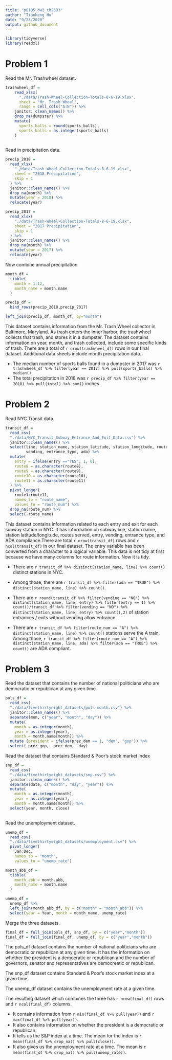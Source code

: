 ```yaml
---
title: "p8105_hw2_th2533"
author: "Tianheng Hu"
date: "9/23/2020"
output: github_document
---
```



```r
library(tidyverse)
library(readxl)


```

# Problem 1

Read the Mr. Trashwheel dataset.

```r
trashwheel_df =
    read_xlsx(
      "./data/Trash-Wheel-Collection-Totals-8-6-19.xlsx",
      sheet = "Mr. Trash Wheel",
      range = cell_cols("A:N")) %>% 
    janitor::clean_names() %>% 
    drop_na(dumpster) %>% 
    mutate(
      sports_balls = round(sports_balls),
      sports_balls = as.integer(sports_balls)
    )
                 
```

Read in precipitation data.
```r
precip_2018 = 
  read_xlsx(
    "./data/Trash-Wheel-Collection-Totals-8-6-19.xlsx",
    sheet = "2018 Precipitation",
    skip = 1
  ) %>% 
  janitor::clean_names() %>% 
  drop_na(month) %>% 
  mutate(year = 2018) %>% 
  relocate(year)

precip_2017 = 
  read_xlsx(
    "./data/Trash-Wheel-Collection-Totals-8-6-19.xlsx",
    sheet = "2017 Precipitation",
    skip = 1
  ) %>% 
  janitor::clean_names() %>% 
  drop_na(month) %>% 
  mutate(year = 2017) %>% 
  relocate(year)

```

Now combine annual precipitation

```r
month_df = 
  tibble(
    month = 1:12,
    month_name = month.name
  )

precip_df = 
  bind_rows(precip_2018,precip_2017)

left_join(precip_df, month_df, by="month")
```

This dataset contains information from the Mr. Trash Wheel collector in Baltimore, Maryland. As trash enters the inner harbor, the trashwheel collects that trash, and stores it in a dumpster. The dataset contains information on year, month, and trash collected, include some specific kinds of trash. There are a total of `r nrow(trashwheel_df)` rows in our final dataset. Additional data sheets include month precipitation data.

* The median number of sports balls found in a dumpster in 2017 was `r trashwheel_df %>% filter(year == 2017) %>% pull(sports_balls) %>% median()`
* The total precipitation in 2018 was `r precip_df %>% filter(year == 2018) %>% pull(total) %>% sum()` inches.


# Problem 2


Read NYC Transit data.
```r
transit_df = 
  read_csv(
  "./data/NYC_Transit_Subway_Entrance_And_Exit_Data.csv") %>% 
  janitor::clean_names() %>% 
  select(line, station_name, station_latitude, station_longitude, route1:route11, entry,
         vending, entrance_type, ada) %>% 
  mutate(
    entry = ifelse(entry =="YES", 1, 0),
    route8 = as.character(route8),
    route9 = as.character(route9),
    route10 = as.character(route10),
    route11 = as.character(route11)
  ) %>% 
  pivot_longer(
    route1:route11,
    names_to = "route_name", 
    values_to = "route_num") %>% 
  drop_na(route_num) %>% 
  select(-route_name)


```

This dataset contains information related to each entry and exit for each subway station in NYC. It has information on subway line, station name, station latitude/longitude, routes served, entry, vending, entrance type, and ADA compliance.There are total `r nrow(transit_df)` rows and `r ncol(transit_df)` in our final dataset. The entry variable has been converted from a character to a logical variable. This data is not tidy at first because we have many columns for route information. Now it is tidy.

* There are `r transit_df %>% distinct(station_name, line) %>% count()` distinct stations in NYC.
* Among those, there are `r transit_df %>% filter(ada == "TRUE") %>% distinct(station_name, line) %>% count()`.
* There are `r round(transit_df %>% filter(vending == "NO") %>% distinct(station_name, line, entry) %>% filter(entry == 1) %>% count()/transit_df %>% filter(vending == "NO") %>% distinct(station_name, line, entry) %>% count(),2)` of station entrances / exits without vending allow entrance

* There are `r transit_df %>% filter(route_num == "A") %>% distinct(station_name, line) %>% count()` stations serve the A train. Among those, `r transit_df %>% filter(route_num == "A") %>% distinct(station_name, line, ada) %>% filter(ada == "TRUE") %>% count()` are ADA compliant.



# Problem 3

Read the dataset that contains the number of national politicians who are democratic or republican at any given time.
```r
pols_df = 
  read_csv(
  "./data/fivethirtyeight_datasets/pols-month.csv") %>% 
  janitor::clean_names() %>%
  separate(mon, c("year", "month", "day")) %>% 
  mutate(
    month = as.integer(month),
    year = as.integer(year),
    month = month.name[month]) %>% 
  mutate (president = ifelse(prez_dem == 1, "dem", "gop")) %>%
  select(-prez_gop, -prez_dem, -day)

```

Read the dataset that contains Standard & Poor’s stock market index

```r
snp_df = 
  read_csv(
  "./data/fivethirtyeight_datasets/snp.csv") %>% 
  janitor::clean_names() %>%
  separate(date, c("month", "day", "year")) %>% 
  mutate(
    month = as.integer(month),
    year = as.integer(year),
    month = month.name[month]) %>% 
  select(year, month, close)
  
```

Read the unemployment dataset.

```r
unemp_df = 
  read_csv(
  "./data/fivethirtyeight_datasets/unemployment.csv") %>% 
  pivot_longer(
    Jan:Dec,
    names_to = "month", 
    values_to = "unemp_rate") 

month_abb_df = 
  tibble(
    month_abb = month.abb,
    month_name = month.name
  )

unemp_df = 
  unemp_df %>% 
  left_join(month_abb_df, by = c("month" = "month_abb")) %>% 
  select(year = Year, month = month_name, unemp_rate) 

```


Merge the three datasets.

```r

final_df = full_join(pols_df, snp_df, by = c("year","month"))
final_df = full_join(final_df, unemp_df, by = c("year","month"))

```

The pols_df dataset contains the number of national politicians who are democratic or republican at any given time. It has the information on whether the president is a democratic or republican and the number of governors, senator and representatives are democreatic or republican.

The snp_df dataset contains Standard & Poor’s stock market index at a given time.

The unemp_df dataset contains the unemployment rate at a given time.

The resulting dataset which combines the three has `r nrow(final_df)` rows and `r ncol(final_df)` columns. 

* It contains information from `r min(final_df %>% pull(year))` and `r max(final_df %>% pull(year))`. 
* It also contains information on whether the president is a democratic or republican. 
* It tells us the S&P index at a time. The mean for the index is `r mean(final_df %>% drop_na() %>% pull(close))`. 
* It also gives us the unemployment rate at a time. The mean is `r mean(final_df %>% drop_na() %>% pull(unemp_rate))`. 

